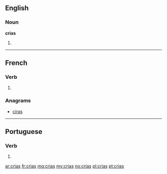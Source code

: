 ==English==

===Noun===
'''crias'''

# {{plural of|cria}}

----

==French==

===Verb===
{{fr-verb-form}}

# {{conjugation of|crier||2|s|[[past historic]]|lang=fr}}

===Anagrams===
* [[ciras#French|ciras]]

----

==Portuguese==

===Verb===
{{pt-verb form}}

# {{pt-verb form of|criar|ar|indicative|present|singular|second}}

[[ar:crias]]
[[fr:crias]]
[[mg:crias]]
[[my:crias]]
[[no:crias]]
[[pl:crias]]
[[pt:crias]]